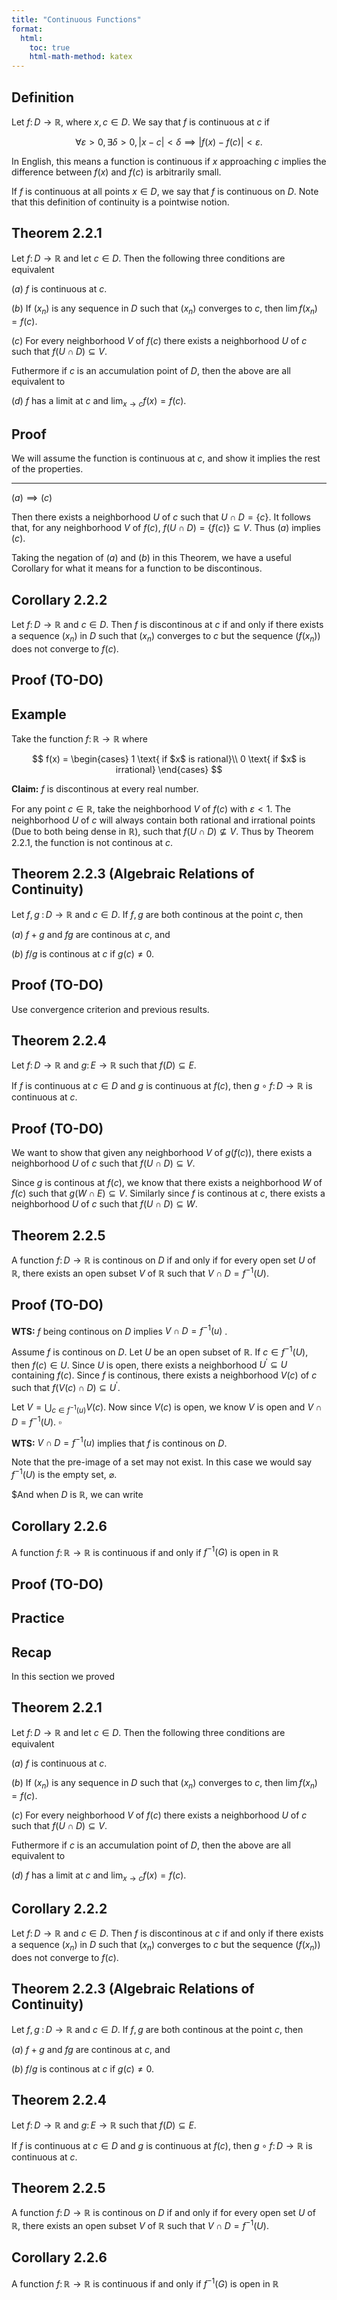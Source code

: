 ```yaml
---
title: "Continuous Functions"
format:
  html:
    toc: true
    html-math-method: katex
---
```


::: {.callout-note icon="false"}
## Definition

Let $f \colon D \to \mathbb{R}$, where $x,c \in D$. We say that $f$ is [continuous at $c$]{.definition} if

$$
\forall \varepsilon > 0, \exists \delta > 0, |x-c| < \delta \implies |f(x) - f(c)| < \varepsilon.
$$

:::

In English, this means a function is continuous if $x$ approaching $c$ implies the difference between $f(x)$ and $f(c)$ is arbitrarily small.

If $f$ is continuous at all points $x \in D$, we say that $f$ is [continuous on $D$]{.definition}. Note that this definition of continuity is a pointwise notion.

::: {.callout-note icon="false"}
## Theorem 2.2.1

Let $f \colon D \to \mathbb{R}$ and let $c \in D$. Then the following three conditions are equivalent

$(a)$ $f$ is continuous at $c$.

$(b)$ If $(x_n)$ is any sequence in $D$ such that $(x_n)$ converges to $c$, then $\lim f(x_n) = f(c)$.

$(c)$ For every neighborhood $V$ of $f(c)$ there exists a neighborhood $U$ of $c$ such that $f(U \cap D) \subseteq V$.

Futhermore if $c$ is an accumulation point of $D$, then the above are all equivalent to 

$(d)$ $f$ has a limit at $c$ and $\lim_{x \to c} f(x) = f(c)$.

:::

::: {.callout-tip icon="false" collapse="true"}
## Proof 

We will assume the function is continuous at $c$, and show it implies the rest of the properties.

---------

$(a) \implies (c)$

Then there exists a neighborhood $U$ of $c$ such that $U \cap D = \{c\}$. It follows that, for any neighborhood $V$ of $f(c)$, $f(U \cap D) = \{f(c)\} \subseteq V$. Thus $(a)$ implies $(c)$.

:::

Taking the negation of $(a)$ and $(b)$ in this Theorem, we have a useful Corollary for what it means for a function to be discontinous.

::: {.callout-note icon="false"}
## Corollary 2.2.2

Let $f \colon D \to \mathbb{R}$ and $c \in D$. Then $f$ is discontinous at $c$ if and only if there exists a sequence $(x_n)$ in $D$ such that $(x_n)$ converges to $c$ but the sequence $(f(x_n))$ does not converge to $f(c)$.
:::

::: {.callout-tip icon="false" collapse="true"}
## Proof (TO-DO)

:::


::: {.callout-warning icon="false"}
## Example

Take the function $f \colon \mathbb{R} \to \mathbb{R}$ where

$$
f(x) =
\begin{cases}
1 \text{ if $x$ is rational}\\
0 \text{ if $x$ is irrational}
\end{cases}
$$

**Claim:** $f$ is discontinous at every real number.

For any point $c \in \mathbb{R}$, take the neighborhood $V$ of $f(c)$ with $\varepsilon < 1$. The neighborhood $U$ of $c$ will always contain both rational and irrational points (Due to both being dense in $\mathbb{R}$), such that $f(U \cap D) \not \subseteq V$. Thus by Theorem $2.2.1$, the function is not continous at $c$.

:::

::: {.callout-note icon="false"}
## Theorem 2.2.3 (Algebraic Relations of Continuity)

Let $f,g\; \colon D \to \mathbb{R}$ and $c \in D$. If $f,g$ are both continous at the point $c,$ then 

$(a)$ $f + g$ and $fg$ are continous at $c$, and

$(b)$ $f/g$ is continous at $c$ if $g(c) \not = 0$.

:::

::: {.callout-tip icon="false" collapse="true"}
## Proof (TO-DO)

Use convergence criterion and previous results.
:::

::: {.callout-note icon="false"}
## Theorem 2.2.4

Let $f \colon D \to \mathbb{R}$ and $g \colon E \to \mathbb{R}$ such that $f(D) \subseteq E$.

If $f$ is continuous at $c \in D$ and $g$ is continuous at $f(c)$, then $g \circ f \colon D \to \mathbb{R}$ is continuous at $c$.

:::

::: {.callout-tip icon="false" collapse="true"}
## Proof (TO-DO)

We want to show that given any neighborhood $V$ of $g(f(c))$, there exists a neighborhood $U$ of $c$ such that $f(U \cap D) \subseteq V$.

Since $g$ is continous at $f(c)$, we know that there exists a neighborhood $W$ of $f(c)$ such that $g(W \cap E) \subseteq V$. Similarly since $f$ is continous at $c$, there exists a neighborhood $U$ of $c$ such that $f(U \cap D) \subseteq W$. 

:::


::: {.callout-note icon="false"}
## Theorem 2.2.5

A function $f\colon D \to \mathbb{R}$ is continous on $D$ if and only if for every open set $U$ of $\mathbb{R}$, there exists an open subset $V$ of $\mathbb{R}$ such that $V \cap D = f^{-1}(U)$.

:::

::: {.callout-tip icon="false" collapse="true"}
## Proof (TO-DO)


**WTS:** $f$ being continous on $D$ implies $V \cap D = f^{-1}(u)$ .

Assume $f$ is continous on $D$. Let $U$ be an open subset of $\mathbb{R}$. If $c \in f^{-1}(U)$, then $f(c) \in U$. Since $U$ is open, there exists a neighborhood $U^\prime \subseteq U$ containing $f(c)$. Since $f$ is continous, there exists a neighborhood $V(c)$ of $c$ such that $f(V(c) \cap D) \subseteq U^\prime$.

Let $V = \bigcup_{c \in f^{-1}(u)}V(c)$. Now since $V(c)$ is open, we know $V$ is open and $V \cap D = f^{-1}(U)$. $\square$

**WTS:** $V \cap D = f^{-1}(u)$ implies that $f$ is continous on $D$.

:::

Note that the pre-image of a set may not exist. In this case we would say $f^{-1}(U)$ is the empty set, $\varnothing$.

$And when $D$ is $\mathbb{R}$, we can write

::: {.callout-note icon="false"}
## Corollary 2.2.6 

A function $f \colon \mathbb{R} \to \mathbb{R}$ is continuous if and only if $f^{-1}(G)$ is open in $\mathbb{R}$

:::


::: {.callout-tip icon="false" collapse="true"}
## Proof (TO-DO)

:::

## Practice

## Recap

In this section we proved

::: {.callout-note icon="false"}
## Theorem 2.2.1

Let $f \colon D \to \mathbb{R}$ and let $c \in D$. Then the following three conditions are equivalent

$(a)$ $f$ is continuous at $c$.

$(b)$ If $(x_n)$ is any sequence in $D$ such that $(x_n)$ converges to $c$, then $\lim f(x_n) = f(c)$.

$(c)$ For every neighborhood $V$ of $f(c)$ there exists a neighborhood $U$ of $c$ such that $f(U \cap D) \subseteq V$.

Futhermore if $c$ is an accumulation point of $D$, then the above are all equivalent to 

$(d)$ $f$ has a limit at $c$ and $\lim_{x \to c} f(x) = f(c)$.

:::

::: {.callout-note icon="false"}
## Corollary 2.2.2

Let $f \colon D \to \mathbb{R}$ and $c \in D$. Then $f$ is discontinous at $c$ if and only if there exists a sequence $(x_n)$ in $D$ such that $(x_n)$ converges to $c$ but the sequence $(f(x_n))$ does not converge to $f(c)$.
:::

::: {.callout-note icon="false"}
## Theorem 2.2.3 (Algebraic Relations of Continuity)

Let $f,g\; \colon D \to \mathbb{R}$ and $c \in D$. If $f,g$ are both continous at the point $c,$ then 

$(a)$ $f + g$ and $fg$ are continous at $c$, and

$(b)$ $f/g$ is continous at $c$ if $g(c) \not = 0$.

:::

::: {.callout-note icon="false"}
## Theorem 2.2.4

Let $f \colon D \to \mathbb{R}$ and $g \colon E \to \mathbb{R}$ such that $f(D) \subseteq E$.

If $f$ is continuous at $c \in D$ and $g$ is continuous at $f(c)$, then $g \circ f \colon D \to \mathbb{R}$ is continuous at $c$.

:::

::: {.callout-note icon="false"}
## Theorem 2.2.5

A function $f\colon D \to \mathbb{R}$ is continous on $D$ if and only if for every open set $U$ of $\mathbb{R}$, there exists an open subset $V$ of $\mathbb{R}$ such that $V \cap D = f^{-1}(U)$.

:::

::: {.callout-note icon="false"}
## Corollary 2.2.6 

A function $f \colon \mathbb{R} \to \mathbb{R}$ is continuous if and only if $f^{-1}(G)$ is open in $\mathbb{R}$

:::